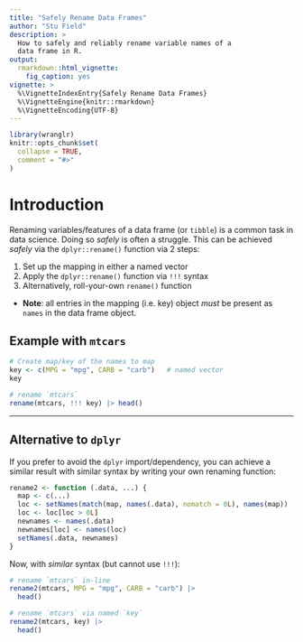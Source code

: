 ```yaml
---
title: "Safely Rename Data Frames"
author: "Stu Field"
description: >
  How to safely and reliably rename variable names of a
  data frame in R.
output:
  rmarkdown::html_vignette:
    fig_caption: yes
vignette: >
  %\VignetteIndexEntry{Safely Rename Data Frames}
  %\VignetteEngine{knitr::rmarkdown}
  %\VignetteEncoding{UTF-8}
---
```


```r
library(wranglr)
knitr::opts_chunk$set(
  collapse = TRUE,
  comment = "#>"
)
```


# Introduction

Renaming variables/features of a data frame (or `tibble`) 
is a common task in data science. Doing so *safely* is often a struggle.
This can be achieved *safely* via the `dplyr::rename()` function via 2
steps:

1. Set up the mapping in either a named vector
1. Apply the `dplyr::rename()` function via `!!!` syntax
1. Alternatively, roll-your-own `rename()` function

* **Note**: all entries in the mapping (i.e. key) object *must* be
  present as `names` in the data frame object.


## Example with `mtcars`

```r
# Create map/key of the names to map
key <- c(MPG = "mpg", CARB = "carb")   # named vector
key

# rename `mtcars`
rename(mtcars, !!! key) |> head()
```

------------------


## Alternative to `dplyr`
If you prefer to avoid the `dplyr` import/dependency, you can achieve a
similar result with similar syntax by writing your own renaming function:

```r
rename2 <- function (.data, ...) {
  map <- c(...)
  loc <- setNames(match(map, names(.data), nomatch = 0L), names(map))
  loc <- loc[loc > 0L]
  newnames <- names(.data)
  newnames[loc] <- names(loc)
  setNames(.data, newnames)
}
```

Now, with *similar* syntax (but cannot use `!!!`):

```r
# rename `mtcars` in-line
rename2(mtcars, MPG = "mpg", CARB = "carb") |>
  head()

# rename `mtcars` via named `key`
rename2(mtcars, key) |>
  head()
```


